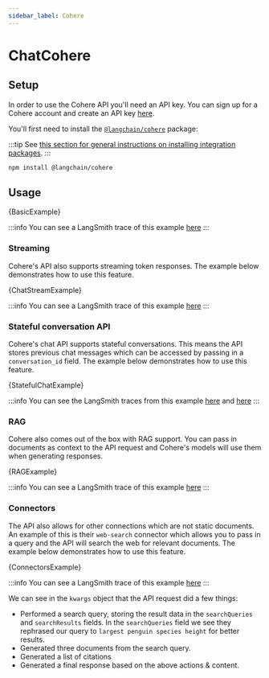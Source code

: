 ```yaml
---
sidebar_label: Cohere
---
```



# ChatCohere

## Setup

In order to use the Cohere API you'll need an API key. You can sign up for a Cohere account and create an API key [here](https://dashboard.cohere.com/welcome/register).

You'll first need to install the [`@langchain/cohere`](https://www.npmjs.com/package/@langchain/cohere) package:

:::tip
See [this section for general instructions on installing integration packages](/docs/get_started/installation#installing-integration-packages).
:::

```bash npm2yarn
npm install @langchain/cohere
```

## Usage


<CodeBlock language="typescript">{BasicExample}</CodeBlock>

:::info
You can see a LangSmith trace of this example [here](https://smith.langchain.com/public/69ccd2aa-b651-4f07-9223-ecc0b77e645e/r)
:::

### Streaming

Cohere's API also supports streaming token responses. The example below demonstrates how to use this feature.


<CodeBlock language="typescript">{ChatStreamExample}</CodeBlock>

:::info
You can see a LangSmith trace of this example [here](https://smith.langchain.com/public/36ae0564-b096-4ec1-9318-1f82fe705fe8/r)
:::

### Stateful conversation API

Cohere's chat API supports stateful conversations.
This means the API stores previous chat messages which can be accessed by passing in a `conversation_id` field.
The example below demonstrates how to use this feature.


<CodeBlock language="typescript">{StatefulChatExample}</CodeBlock>

:::info
You can see the LangSmith traces from this example [here](https://smith.langchain.com/public/8e67b05a-4e63-414e-ac91-a91acf21b262/r) and [here](https://smith.langchain.com/public/50fabc25-46fe-4727-a59c-7e4eb0de8e70/r)
:::

### RAG

Cohere also comes out of the box with RAG support.
You can pass in documents as context to the API request and Cohere's models will use them when generating responses.


<CodeBlock language="typescript">{RAGExample}</CodeBlock>

:::info
You can see a LangSmith trace of this example [here](https://smith.langchain.com/public/de71fffe-6f01-4c36-9b49-40d1bc87dea3/r)
:::

### Connectors

The API also allows for other connections which are not static documents.
An example of this is their `web-search` connector which allows you to pass in a query and the API will search the web for relevant documents.
The example below demonstrates how to use this feature.


<CodeBlock language="typescript">{ConnectorsExample}</CodeBlock>

:::info
You can see a LangSmith trace of this example [here](https://smith.langchain.com/public/9a6f996b-cff2-4f3f-916a-640469a5a963/r)
:::

We can see in the `kwargs` object that the API request did a few things:

- Performed a search query, storing the result data in the `searchQueries` and `searchResults` fields. In the `searchQueries` field we see they rephrased our query to `largest penguin species height` for better results.
- Generated three documents from the search query.
- Generated a list of citations 
- Generated a final response based on the above actions & content.
